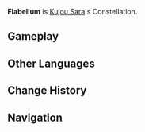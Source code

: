 {{Constellation Overview Infobox
|title     = Flabellum
|character = Kujou Sara
|meaning   = Handheld Fan
}}
'''Flabellum''' is [[Kujou Sara]]'s Constellation.

==Gameplay==
{{Constellation Table|Kujou Sara}}

==Other Languages==
{{Other Languages
|en      = Flabellum
|en_lang = la
|en_tl   = Handheld Fan
|zhs     = 羽团扇座
|zhs_rm  = Yǔ Tuánshàn-zuò
|zht     = 羽團扇座
|zht_rm  = Yǔ Tuánshàn-zuò
|zh_tl   = Feather Fan Constellation{{Sino|zh|ja}}
|ja      = 羽団扇座
|ja_rm   = Ha-uchiwa-za{{Assumed}}
|ja_tl   = Feather Fan Constellation
|ja_note = The {{Lang|feather fan|ja=羽団扇|ja_rm=ha-uchiwa}} is a type of magical {{w|uchiwa|''uchiwa'' fan}} used by the tengu.
|ko      = 깃털부채자리
|ko_rm   = Gitteol-Buchae-jari
|ko_tl   = Feather Fan Constellation
|es      = Flabellum
|fr      = Flabellum
|ru      = Веер
|ru_tl   = Fan
|th      = Flabellum
|vi      = {{tt|Cung|宫}} {{tt|Vũ Phiến|羽扇}}
|vi_tl   = Feather Fan Constellation
|de      = Flabellum
|id      = Flabellum
|pt      = Flabellum
}}

==Change History==
{{Change History|2.1}}

==Navigation==
{{Constellation Navbox}}